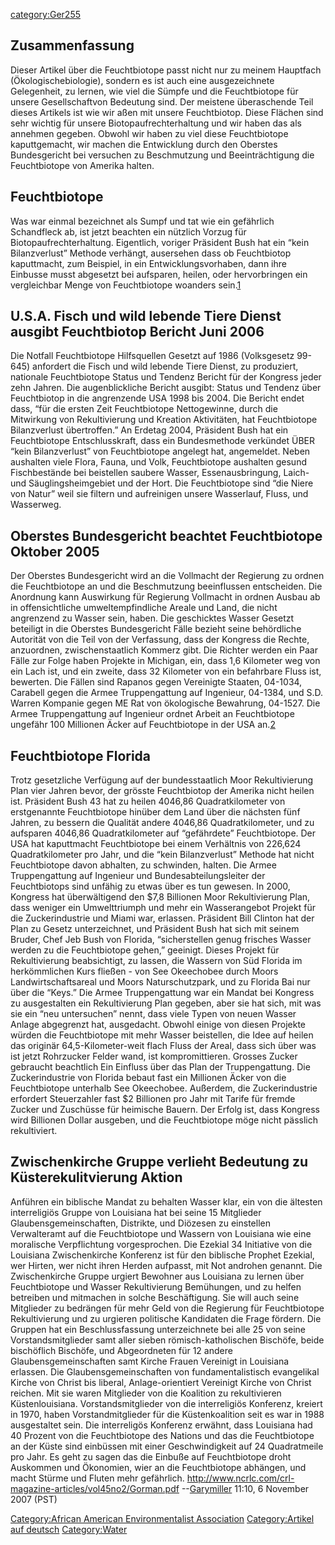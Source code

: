 {{Translation validate|[[America's Wetlands]]}}
{{Translation validate - German|[[America's Wetlands]]}}
{{Lang|[[America's Wetlands|English]]-[[Feuchtbiotope der USA|Deutsch]]}}
[[category:Ger255]]
== Zusammenfassung ==
Dieser Artikel über die Feuchtbiotope passt nicht nur zu meinem Hauptfach (Ökologischebiologie), sondern es ist auch eine ausgezeichnete Gelegenheit, zu lernen, wie viel die Sümpfe und die Feuchtbiotope für unsere Gesellschaftvon Bedeutung sind. Der meistene überaschende Teil dieses Artikels ist wie wir aßen mit unsere Feuchtbiotop. Diese Flächen sind sehr wichtig für unsere Biotopaufrechterhaltung und wir haben das als annehmen gegeben. Obwohl wir haben zu viel diese Feuchtbiotope kaputtgemacht, wir machen die Entwicklung durch den Oberstes Bundesgericht bei versuchen zu Beschmutzung und Beeinträchtigung die Feuchtbiotope von Amerika halten.

== Feuchtbiotope ==
Was war einmal bezeichnet als Sumpf und tat wie ein gefährlich Schandfleck ab, ist jetzt beachten ein nützlich Vorzug für Biotopaufrechterhaltung. Eigentlich, voriger Präsident Bush hat ein “kein Bilanzverlust” Methode verhängt, ausersehen dass ob Feuchtbiotop kaputtmacht, zum Beispiel, in ein Entwicklungsvorhaben, dann ihre Einbusse musst abgesetzt bei aufsparen, heilen, oder hervorbringen ein vergleichbar Menge von Feuchtbiotope woanders sein.[http://www.americaswetlandresources.com/]

== U.S.A. Fisch und wild lebende Tiere Dienst ausgibt Feuchtbiotop Bericht Juni 2006 ==
Die Notfall Feuchtbiotope Hilfsquellen Gesetzt auf 1986 (Volksgesetz 99-645) anfordert die Fisch und wild lebende Tiere Dienst, zu produziert, nationale Feuchtbiotope Status und Tendenz Bericht für der Kongress jeder zehn Jahren. Die augenblickliche Bericht ausgibt: Status und Tendenz über Feuchtbiotop in die angrenzende USA 1998 bis 2004. Die Bericht endet dass, “für die ersten Zeit Feuchtbiotope Nettogewinne, durch die Mitwirkung von Rekultivierung und Kreation Aktivitäten, hat Feuchtbiotope Bilanzverlust übertroffen.” An Erdetag 2004, Präsident Bush hat ein Feuchtbiotope Entschlusskraft, dass ein Bundesmethode verkündet ÜBER “kein Bilanzverlust” von Feuchtbiotope angelegt hat, angemeldet. Neben aushalten viele Flora, Fauna, und Volk, Feuchtbiotope aushalten gesund Fischbestände bei beistellen saubere Wasser, Essenausbringung, Laich- und Säuglingsheimgebiet und der Hort. Die Feuchtbiotope sind “die Niere von Natur” weil sie filtern und aufreinigen unsere Wasserlauf, Fluss, und Wasserweg.

== Oberstes Bundesgericht beachtet Feuchtbiotope Oktober 2005 ==
Der Oberstes Bundesgericht wird an die Vollmacht der Regierung zu ordnen die Feuchtbiotope an und die Beschmutzung beeinflussen entscheiden. Die Anordnung kann Auswirkung für Regierung Vollmacht in ordnen Ausbau ab in offensichtliche umweltempfindliche Areale und Land, die nicht angrenzend zu Wasser sein, haben. Die geschicktes Wasser Gesetzt beteiligt in die Oberstes Bundesgericht Fälle bezieht seine behördliche Autorität von die Teil von der Verfassung, dass der Kongress die Rechte, anzuordnen, zwischenstaatlich Kommerz gibt. Die Richter werden ein Paar Fälle zur Folge haben Projekte in Michigan, ein, dass 1,6 Kilometer weg von ein Lach ist, und ein zweite, dass 32 Kilometer von ein befahrbare Fluss ist, bewerten. Die Fällen sind Rapanos gegen Vereinigte Staaten, 04-1034, Carabell gegen die Armee Truppengattung auf Ingenieur, 04-1384, und S.D. Warren Kompanie gegen ME Rat von ökologische Bewahrung, 04-1527.  Die Armee Truppengattung auf Ingenieur ordnet Arbeit an Feuchtbiotope ungefähr 100 Millionen Äcker auf Feuchtbiotope in der USA an.[http://www.ens-newswire.com/ens/jun2006/2006-06-19-10.asp]

== Feuchtbiotope Florida ==
Trotz gesetzliche Verfügung auf der bundesstaatlich Moor Rekultivierung Plan vier Jahren bevor, der grösste Feuchtbiotop der Amerika nicht heilen ist. Präsident Bush 43 hat zu heilen 4046,86 Quadratkilometer von erstgenannte Feuchtbiotope hinüber dem Land über die nächsten fünf Jahren, zu bessern die Qualität andere 4046,86 Quadratkilometer, und zu aufsparen 4046,86 Quadratkilometer auf “gefährdete” Feuchtbiotope. Der USA hat kaputtmacht Feuchtbiotope bei einem Verhältnis von 226,624 Quadratkilometer pro Jahr, und die “kein Bilanzverlust” Methode hat nicht Feuchtbiotope davon abhalten, zu schwinden, halten. Die Armee Truppengattung auf Ingenieur und Bundesabteilungsleiter der Feuchtbiotops sind unfähig zu etwas über es tun gewesen. In 2000, Kongress hat überwältigend den $7,8 Billionen Moor Rekultivierung Plan, dass weniger ein Umwelttriumph und mehr ein Wasserangebot Projekt für die Zuckerindustrie und Miami war, erlassen. Präsident Bill Clinton hat der Plan zu Gesetz unterzeichnet, und Präsident Bush hat sich mit seinem Bruder, Chef Jeb Bush von Florida, “sicherstellen genug frisches Wasser werden zu die Feuchtbiotope gehen,” geeinigt. Dieses Projekt für Rekultivierung beabsichtigt, zu lassen, die Wassern von Süd Florida im herkömmlichen Kurs fließen - von See Okeechobee durch Moors Landwirtschaftsareal und Moors Naturschutzpark, und zu Florida Bai nur über die “Keys.” Die Armee Truppengattung war ein Mandat bei Kongress zu ausgestalten ein Rekultivierung Plan gegeben, aber sie hat sich, mit was sie ein “neu untersuchen” nennt, dass viele Typen von neuen Wasser Anlage abgegrenzt hat, ausgedacht. Obwohl einige von diesen Projekte würden die Feuchtbiotope mit mehr Wasser beistellen, die Idee auf heilen das originär 64,5-Kilometer-weit flach Fluss der Areal, dass sich über was ist jetzt Rohrzucker Felder wand, ist kompromittieren. Grosses Zucker gebraucht beachtlich Ein Einfluss über das Plan der Truppengattung. Die Zuckerindustrie von Florida bebaut fast ein Millionen Äcker von die Feuchtbiotope unterhalb See Okeechobee. Außerdem, die Zuckerindustrie erfordert Steuerzahler fast $2 Billionen pro Jahr mit Tarife für fremde Zucker und Zuschüsse für heimische Bauern. Der Erfolg ist, dass Kongress wird Billionen Dollar ausgeben, und die Feuchtbiotope möge nicht pässlich rekultiviert.

== Zwischenkirche Gruppe verlieht Bedeutung zu Küsterekulitvierung Aktion ==
Anführen ein biblische Mandat zu behalten Wasser klar, ein von die ältesten interreligiös  Gruppe von Louisiana hat bei seine 15 Mitglieder Glaubensgemeinschaften, Distrikte, und Diözesen zu einstellen Verwalteramt auf die Feuchtbiotope und Wassern von Louisiana wie eine moralische Verpflichtung vorgesprochen. Die Ezekial 34 Initiative von die Louisiana Zwischenkirche Konferenz ist für den biblische Prophet Ezekial, wer Hirten, wer nicht ihren Herden aufpasst, mit Not androhen genannt. Die Zwischenkirche Gruppe urgiert Bewohner aus Louisiana zu lernen über Feuchtbiotope und Wasser Rekultivierung Bemühungen, und zu helfen betreiben und mitmachen in solche Beschäftigung. Sie will auch seine Mitglieder zu bedrängen für mehr Geld von die Regierung für Feuchtbiotope Rekultivierung und zu urgieren politische Kandidaten die Frage fördern. Die Gruppen hat ein Beschlussfassung unterzeichnete bei alle 25 von seine Vorstandsmitglieder samt aller sieben römisch-katholischen Bischöfe, beide bischöflich Bischöfe, und Abgeordneten für 12 andere Glaubensgemeinschaften samt Kirche Frauen Vereinigt in Louisiana erlassen. Die Glaubensgemeinschaften von fundamentalistisch evangelikal Kirche von Christ bis liberal, Anlage-orientiert Vereinigt Kirche von Christ reichen. Mit sie waren Mitglieder von die Koalition zu rekultivieren Küstenlouisiana. Vorstandsmitglieder von die interreligiös Konferenz, kreiert in 1970, haben Vorstandmitglieder für die Küstenkoalition seit es war in 1988 ausgestaltet sein. Die interreligös Konferenz erwähnt, dass Louisiana had 40 Prozent von die Feuchtbiotope des Nations und das die Feuchtbiotope an der Küste sind einbüssen mit einer Geschwindigkeit auf 24 Quadratmeile pro Jahr. Es geht zu sagen das die Einbuße auf Feuchtbiotope droht Auskommen und Ökonomien, wier an die Feuchtbiotope abhängen, und macht Stürme und Fluten mehr gefährlich.
[[http://www.ncrlc.com/crl-magazine-articles/vol45no2/Gorman.pdf]]
--[[User:Garymiller|Garymiller]] 11:10, 6 November 2007 (PST)

[[Category:African American Environmentalist Association]]
[[Category:Artikel auf deutsch]]
[[Category:Water]]